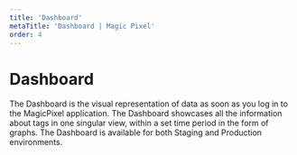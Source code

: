 ---
title: 'Dashboard'
metaTitle: 'Dashboard | Magic Pixel'
order: 4
---

# Dashboard

The Dashboard is the visual representation of data as soon as you log in to the MagicPixel application. The Dashboard showcases all the information about tags in one singular view, within a set time period in the form of graphs. The Dashboard is available for both Staging and Production environments.